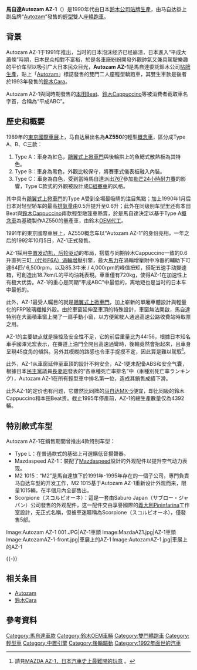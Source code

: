 {{Fanpov|time=2021-02-07T04:07:30+00:00}}
{{noteTA
|1=zh-hans:马自达;zh-hk:萬事得;zh-tw:馬自達;
}}

{{Infobox Automobile
| image          = [[File:Mazda_AZ-1_Mazda_speed_version.jpg|250px]]<br />[[File:MAZDA_AZ-1_02.JPG|250px]]
| name           = 马自达Autozam AZ-1
| aka            = 馬自達AZ550 Sports 
| manufacturer   = [[鈴木公司|鈴木汽車]]
| parent_company = 
| production     = 1992年10月-1995年9月
| predecessor    = 
| successor      = 
| class          = [[輕型車|輕型車]]
| layout         = [[中置後驅|中置发动机，后轮驱动]]
| platform       = 
| body_style     = 雙門[[轎跑車|轎跑車]]
| engine         = 0.6升直列三缸[[鈴木F族引擎#F6A型（DOHC_4汽門渦輪增壓附中冷器）|（代号F6A）]][[渦輪增壓器|渦輪增壓]]引擎（含中冷器）
| transmission   = 5速手动变速箱
| wheelbase      = 2,235mm
| length         = 3,295mm
| width          = 1,395mm
| height         = 1,150mm
| weight         = 720kg
| ftrack         = 
| rtrack         = 
| fuel_economy   = 
| fuel_capacity  = 
| related        = [[鈴木Cara|鈴木Cara]]
| similar        = [[本田Beat|本田Beat]]、[[鈴木Cappuccino|鈴木Cappuccino]]
| designer       = 平井敏彥
}}

'''馬自達Autozam AZ-1'''（{{lang-ja|マツダ・オートザムAZ-1}}）是1990年代由日本[[鈴木公司|鈴木公司]][[貼牌生產|貼牌生產]]，由马自达掛上副品牌“[[Autozam|Autozam]]”發售的[[輕型車|輕型]]雙人座[[轎跑車|轎跑車]]。

== 背景 ==
Autozam AZ-1于1991年推出，当时的日本泡沫经济已经崩溃，日本進入“平成大蕭條”時期，日本民众相對不富裕，於是各車廠紛紛開發外觀帥氣又兼具駕駛樂趣的平价车型以吸引广大日本民众目光，'''Autozam AZ-1'''是馬自達委託鈴木公司[[貼牌生產|貼牌生產]]，貼上「[[Autozam|Autozam]]」標誌發售的雙門二人座輕型轎跑車，其雙生車款是後者於1993年發售的[[鈴木Cara|鈴木Cara]]。

Autozam AZ-1與同時期發售的[[本田Beat|本田Beat]]、[[鈴木Cappuccino|鈴木Cappuccino]]等被消費者截取車名字首，合稱為“平成ABC”。

== 歷史和概要 ==
1989年的[[東京車展|東京國際車展]]上，马自达展出名為'''AZ550'''的輕型[[概念車|概念車]]，區分成Type A、B、C三款：
# Type A：車身為紅色，[[鷗翼車門|鷗翼式上掀車門]]與後輪拱上的魚鰓式散熱板為其特色。
# Type B：車身為黑色，外觀比較保守，將賽車式儀表板融入內裝。
# Type C：車身為白色，受到當時馬自達派出[[馬自達767|767]]參加[[勒芒24小时耐力赛|勒芒24小時耐力賽]]的影響，Type C款式的外觀被設計成[[C組賽車|C組賽車]]的风格。

其中具有[[鷗翼車門|鷗翼式上掀車門]]的Type A受到全場最吸睛的注目焦點；加上1990年1月后日本对轻型轿车的最高[[排氣量|排氣量]]由0.5升提升至0.6升；此外在同级别车型里还有本田Beat與[[鈴木Cappuccino|鈴木Cappuccino]]兩款輕型敞篷車熱賣，於是馬自達決定以基于Type A[[概念車|概念車]]為基礎製作AZ550的量產車，由鈴木[[貼牌生產|OEM代工]]。

1991年的東京國際車展上，AZ550概念车以“Autozam AZ-1”的身份亮相，一年之后的1992年10月5日，AZ-1正式發售。

AZ-1採用[[中置後驅|中置发动机，后轮驱动]]的布局，搭载与同期铃木Cappuccino一致的0.6升直列三缸[[鈴木F族引擎#F6A型（DOHC_4汽門渦輪增壓附中冷器）|（代号F6A）]][[渦輪增壓器|渦輪增壓]]引擎，最大[[馬力|馬力]]在渦輪增壓附中冷器的輔助下可達64匹/ 6,500rpm，以及85.3牛米 / 4,000rpm的峰值扭矩，搭配五速手动變速箱，可創造出18.7km/L的平均油耗表現。車重僅有720kg，使得AZ-1在加速性上有极大优势。AZ-1的重心是同期“平成ABC”中最低的，离地矩也是当时的日本车中最低的。

此外，AZ-1最受人矚目的就是[[鷗翼車門|鷗翼式上掀車門]]，加上嶄新的單廂車體設計與輕量化的FRP玻璃纖維外殼。由於車窗延伸至車頂的特殊設計，車窗無法開啟，馬自達特別在大面積車窗上開了一扇手動小窗，以方便駕駛人通過高速公路收費站時取票之用。

AZ-1的主要缺点就是操控及安全性不足，它的前后重量比为44:56，根據日本知名車手國澤光宏表示，在賽道上油門全開且高速過彎時，後輪竟然會抬起來，且車身呈現45度角的傾斜。另外其模糊的路感也令車手捉摸不定，因此算是難以駕馭<ref>請見[http://mazda.autonet.com.tw/cgi-bin/file_view.cgi?a6040805M2027001 MAZDA AZ-1，日本汽車史上最難開的玩意] {{Wayback|url=http://mazda.autonet.com.tw/cgi-bin/file_view.cgi?a6040805M2027001 |date=20120627051755 }}。</ref>。

此外，AZ-1从車窗延伸至車頂的設計不夠安全，AZ-1更未配备ABS和安全气囊，根據日本[[民主党_(日本)|民主黨]]議員[[長妻昭|長妻昭]]發表的“各車種死亡率排名”中（{{ja}}車種別死亡率ランキング），Autozam AZ-1在所有輕型車中排名第一位，造成其銷售成績下滑。

此外AZ-1的定价也有问题，它雖然比同牌的[[馬自達MX-5#第一代NA系（1989年-1998年）|马自达MX-5]]便宜，却比同級的鈴木Cappuccino和本田Beat贵。截止1995年停產前，AZ-1的總生產數量仅為4392輛。

== 特別款式车型 ==
Autozam AZ-1在銷售期間曾推出4款特别车型：
* Type L：在普通款式的基础上可選購低音揚聲器。
* Mazdaspeed AZ-1：裝配了[[Mazdaspeed|Mazdaspeed]]設計的外观配件以提升空气动力表现。
* M2 1015：“M2”是馬自達旗下於1991年-1995年存在的一個子公司，專門負責马自达车型的开发工作，M2 1015基于Autozam AZ-1重新设计外观而来，限量1015輛，在半個月內全部售出。
* Scorpione（{{ja}}スコルピオーネ）：這是一套由Saburo Japan（{{ja}}サブロー・ジャパン）公司發售的外观配件，这一配件交由享譽國際的[[義大利|義大利]][[宾尼法利纳|Pininfarina]]工作室設計，无正式名稱，但被車迷暱稱為Scorpione（{{ja}}スコルピオーネ），僅發售5部。

<gallery>
Image:Autozam AZ-1 001.JPG|AZ-1車頭
Image:MazdaAZ1.jpg|AZ-1車頭
Image:AutozamAZ-1-front.jpg|車展上的AZ-1
Image:AutozamAZ-1.jpg|車展上的AZ-1
</gallery>
{{-}}

== 相关条目 ==
{{Commonscat|Autozam AZ-1|オートザム・AZ-1}}
* [[Autozam|Autozam]]
* [[鈴木Cara|鈴木Cara]]

== 參考資料 ==
{{reflist}}

{{mazda}}

[[Category:馬自達車款|Category:馬自達車款]]
[[Category:鈴木OEM車輛|Category:鈴木OEM車輛]]
[[Category:雙門轎跑車|Category:雙門轎跑車]]
[[Category:輕型車|Category:輕型車]]
[[Category:中置引擎|Category:中置引擎]]
[[Category:後輪驅動|Category:後輪驅動]]
[[Category:1992年面世的汽車|Category:1992年面世的汽車]]